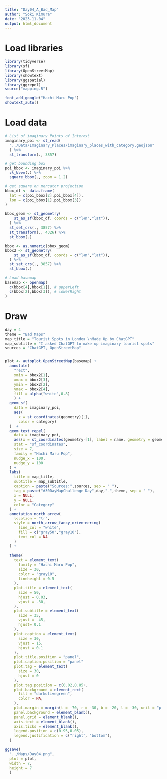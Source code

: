 ```yaml
---
title: "Day04_A_Bad_Map"
author: "Soki Kimura"
date: "2023-11-04"
output: html_document
---
```


# Load libraries

```r
library(tidyverse)
library(sf)
library(OpenStreetMap)
library(showtext)
library(ggspatial)
library(ggrepel)
source("mapping.R")

font_add_google("Hachi Maru Pop")
showtext_auto()

```

# Load data
```r
# List of imaginary Points of Interest
imaginary_poi <- st_read(
  "../Data/Imaginary_Places/imaginary_places_with_category.geojson"
  ) %>%
  st_transform(., 3857)

# get bounding box
poi_bbox <- imaginary_poi %>%
  st_bbox(.) %>%
  square_bbox(., zoom = 1.2)

# get square on mercator projection
bbox_df <- data.frame(
  lat = c(poi_bbox[2],poi_bbox[4]),
  lon = c(poi_bbox[1],poi_bbox[3])
)

bbox_geom <- st_geometry(
    st_as_sf(bbox_df, coords = c("lon","lat")),
  ) %>%
  st_set_crs(., 3857) %>%
  st_transform(., 4326) %>%
  st_bbox(.)

bbox <- as.numeric(bbox_geom)
bbox2 <- st_geometry(
    st_as_sf(bbox_df, coords = c("lon","lat")),
  ) %>%
  st_set_crs(., 3857) %>%
  st_bbox(.)

# Load basemap
basemap <- openmap(
  c(bbox[4],bbox[1]), # upperLeft
  c(bbox[2],bbox[3]), # lowerRight
)
```

# Draw

```r

day = 4
theme = "Bad Maps"
map_title = "Tourist Spots in London \nMade Up by ChatGPT"
map_subtitle = "I asked ChatGPT to make up imaginary tourist spots"
sources = "ChatGPT, OpenStreetMap"


plot <- autoplot.OpenStreetMap(basemap) +
  annotate(
    "rect", 
    xmin = bbox2[1], 
    xmax = bbox2[3],
    ymin = bbox2[2],
    ymax = bbox2[4],
    fill = alpha("white",0.8)
    ) +
  geom_sf(
    data = imaginary_poi,
    aes(
      x = st_coordinates(geometry)[1],
      color = category)
  )  +
  geom_text_repel(
    data = imaginary_poi,
    aes(x = st_coordinates(geometry)[1], label = name, geometry = geometry),
    stat = "sf_coordinates",
    size = 7,
    family = "Hachi Maru Pop",
    nudge_x = 100,
    nudge_y = 100
  ) +
  labs(
    title = map_title,
    subtitle = map_subtitle,
    caption = paste("Sources:",sources, sep = " "),
    tag = paste("#30DayMapChallenge Day",day,"-",theme, sep = " "),
    x = NULL,
    y = NULL,
    color = "Category"
  ) +
  annotation_north_arrow(
    location = "tr",
    style = north_arrow_fancy_orienteering(
      line_col = "white",
      fill = c("gray50","gray10"),
      text_col = NA
    )
  ) +
  
  theme(
    text = element_text(
      family = "Hachi Maru Pop",
      size = 30,
      color = "gray10",
      lineheight = 0.5
    ),
    plot.title = element_text(
      size = 50,
      hjust = 0.03,
      vjust = -30,
    ),
    plot.subtitle = element_text(
      size = 35,
      vjust = -45,
      hjust= 0.1
    ),
    plot.caption = element_text(
      size = 30,
      vjust = 15,
      hjust = 0.1
    ),
    plot.title.position = "panel",
    plot.caption.position = "panel",
    plot.tag = element_text(
      size = 30,
      hjust = 0
    ),
    plot.tag.position = c(0.02,0.85),
    plot.background = element_rect(
      fill = "darkolivegreen",
      color = NA,
    ),
    plot.margin = margin(t = -70, r = -30, b = -20, l = -30, unit = "pt"),
    panel.background = element_blank(),
    panel.grid = element_blank(),
    axis.text = element_blank(),
    axis.ticks = element_blank(),
    legend.position = c(0.95,0.05),
    legend.justification = c("right", "bottom"),
  )

ggsave(
  "../Maps/Day04.png",
  plot = plot,
  width = 7,
  height = 7
  )

```



